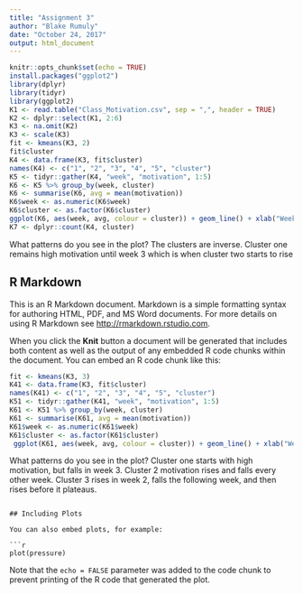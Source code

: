 ```yaml
---
title: "Assignment 3"
author: "Blake Rumuly"
date: "October 24, 2017"
output: html_document
---
```


```r
knitr::opts_chunk$set(echo = TRUE)
install.packages("ggplot2")
library(dplyr)
library(tidyr)
library(ggplot2)
K1 <- read.table("Class_Motivation.csv", sep = ",", header = TRUE)
K2 <- dplyr::select(K1, 2:6)
K3 <- na.omit(K2)
K3 <- scale(K3)
fit <- kmeans(K3, 2) 
fit$cluster
K4 <- data.frame(K3, fit$cluster)
names(K4) <- c("1", "2", "3", "4", "5", "cluster")
K5 <- tidyr::gather(K4, "week", "motivation", 1:5)
K6 <- K5 %>% group_by(week, cluster)
K6 <- summarise(K6, avg = mean(motivation))
K6$week <- as.numeric(K6$week)
K6$cluster <- as.factor(K6$cluster)
ggplot(K6, aes(week, avg, colour = cluster)) + geom_line() + xlab("Week") + ylab("Average Motivation")
K7 <- dplyr::count(K4, cluster)
```
What patterns do you see in the plot?
The clusters are inverse. Cluster one remains high motivation until week 3 which is when cluster two starts to rise

## R Markdown

This is an R Markdown document. Markdown is a simple formatting syntax for authoring HTML, PDF, and MS Word documents. For more details on using R Markdown see <http://rmarkdown.rstudio.com>.

When you click the **Knit** button a document will be generated that includes both content as well as the output of any embedded R code chunks within the document. You can embed an R code chunk like this:

```r
fit <- kmeans(K3, 3) 
K41 <- data.frame(K3, fit$cluster)
names(K41) <- c("1", "2", "3", "4", "5", "cluster")
K51 <- tidyr::gather(K41, "week", "motivation", 1:5)
K61 <- K51 %>% group_by(week, cluster)
K61 <- summarise(K61, avg = mean(motivation))
K61$week <- as.numeric(K61$week)
K61$cluster <- as.factor(K61$cluster)
 ggplot(K61, aes(week, avg, colour = cluster)) + geom_line() + xlab("Week") + ylab("Average Motivation")
```
What patterns do you see in the plot?
Cluster one starts with high motivation, but falls in week 3. Cluster 2 motivation rises and falls every other week. Cluster 3 rises in week 2, falls the following week, and then rises before it plateaus.

```

## Including Plots

You can also embed plots, for example:

```r
plot(pressure)
```

Note that the `echo = FALSE` parameter was added to the code chunk to prevent printing of the R code that generated the plot.
